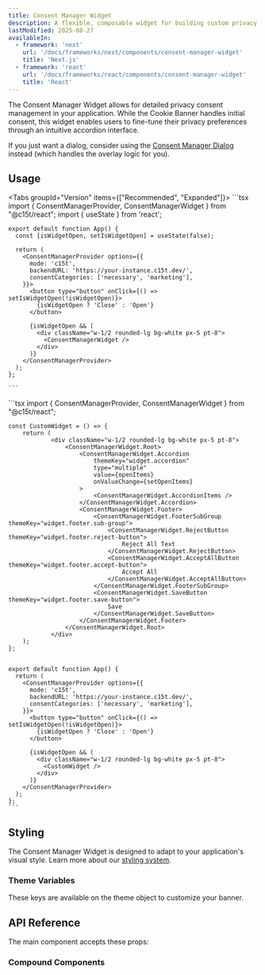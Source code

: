 ```yaml
---
title: Consent Manager Widget
description: A flexible, composable widget for building custom privacy consent interfaces. The widget provides granular control over privacy preferences.
lastModified: 2025-08-27
availableIn:
  - framework: 'next'
    url: '/docs/frameworks/next/components/consent-manager-widget'
    title: 'Next.js'
  - framework: 'react'
    url: '/docs/frameworks/react/components/consent-manager-widget'
    title: 'React'
---
```


The Consent Manager Widget allows for detailed privacy consent management in your application. While the Cookie Banner handles initial consent, this widget enables users to fine-tune their privacy preferences through an intuitive accordion interface.

If you just want a dialog, consider using the [Consent Manager Dialog](/docs/frameworks/react/components/consent-manager-dialog) instead (which handles the overlay logic for you).

## Usage

<Tabs groupId="Version" items={["Recommended", "Expanded"]}>
  <Tab value="Recommended">
    ```tsx
    import { ConsentManagerProvider,  ConsentManagerWidget } from "@c15t/react";
    import { useState } from 'react';

    export default function App() {
      const [isWidgetOpen, setIsWidgetOpen] = useState(false);

      return (
        <ConsentManagerProvider options={{
          mode: 'c15t',
          backendURL: 'https://your-instance.c15t.dev/',
          consentCategories: ['necessary', 'marketing'],
        }}>
          <button type="button" onClick={() => setIsWidgetOpen(!isWidgetOpen)}>
            {isWidgetOpen ? 'Close' : 'Open'}
          </button>

          {isWidgetOpen && (
            <div className="w-1/2 rounded-lg bg-white px-5 pt-8">
              <ConsentManagerWidget />
            </div>
          )}
        </ConsentManagerProvider>
      );
    };

    ```
  </Tab>

  <Tab value="expanded">
    ```tsx
    import { ConsentManagerProvider, ConsentManagerWidget } from "@c15t/react";

    const CustomWidget = () => {
    	return (
    			<div className="w-1/2 rounded-lg bg-white px-5 pt-8">
    				<ConsentManagerWidget.Root>
    					<ConsentManagerWidget.Accordion
    						themeKey="widget.accordion"
    						type="multiple"
    						value={openItems}
    						onValueChange={setOpenItems}
    					>
    						<ConsentManagerWidget.AccordionItems />
    					</ConsentManagerWidget.Accordion>
    					<ConsentManagerWidget.Footer>
    						<ConsentManagerWidget.FooterSubGroup themeKey="widget.footer.sub-group">
    							<ConsentManagerWidget.RejectButton themeKey="widget.footer.reject-button">
    								Reject All Text
    							</ConsentManagerWidget.RejectButton>
    							<ConsentManagerWidget.AcceptAllButton themeKey="widget.footer.accept-button">
    								Accept All
    							</ConsentManagerWidget.AcceptAllButton>
    						</ConsentManagerWidget.FooterSubGroup>
    						<ConsentManagerWidget.SaveButton themeKey="widget.footer.save-button">
    							Save
    						</ConsentManagerWidget.SaveButton>
    					</ConsentManagerWidget.Footer>
    				</ConsentManagerWidget.Root>
    			</div>
    	);
    };


    export default function App() {
      return (
        <ConsentManagerProvider options={{
          mode: 'c15t',
          backendURL: 'https://your-instance.c15t.dev/',
          consentCategories: ['necessary', 'marketing'],
        }}>
          <button type="button" onClick={() => setIsWidgetOpen(!isWidgetOpen)}>
            {isWidgetOpen ? 'Close' : 'Open'}
          </button>

          {isWidgetOpen && (
            <div className="w-1/2 rounded-lg bg-white px-5 pt-8">
              <CustomWidget />
            </div>
          )}
        </ConsentManagerProvider>
      );
    };
    ```
  </Tab>
</Tabs>

## Styling

The Consent Manager Widget is designed to adapt to your application's visual style. Learn more about our [styling system](/docs/frameworks/react/styling/overview).

### Theme Variables

These keys are available on the theme object to customize your banner.

<AutoTypeTable path="./packages/react/src/components/consent-manager-widget/theme.ts" name="ConsentManagerWidgetTheme" />

## API Reference

The main component accepts these props:

<AutoTypeTable path="./packages/react/src/components/consent-manager-widget/types.ts" name="ConsentManagerWidgetProps" />

### Compound Components

<AutoTypeTable path="./packages/react/src/components/consent-manager-widget/index.ts" name="ConsentManagerWidgetCompoundComponent" />
